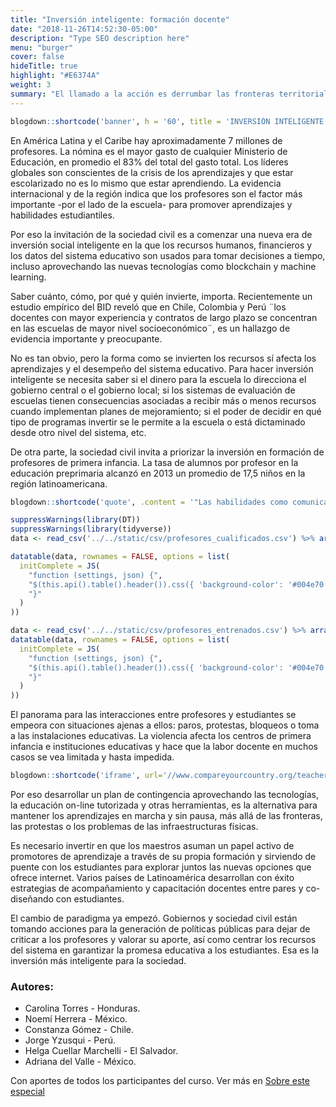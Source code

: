```yaml
---
title: "Inversión inteligente: formación docente"
date: "2018-11-26T14:52:30-05:00"
description: "Type SEO description here"
menu: "burger"
cover: false
hideTitle: true
highlight: "#E6374A"
weight: 3
summary: "El llamado a la acción es derrumbar las fronteras territoriales, institucionales y temáticas y  sumar  datos, información y recursos financieros de los Estado de América Latina, las empresas, universidades y sociedad civil. Diseñar formación de profesores de alta calidad es costoso, por eso el esfuerzo común y regional se debería enfocar en la gestión de conocimiento para ofrecerle a los profesores un currículo actualizado y a la mano, así como el apoyo de terceros, y de tecnología para facilitar su tarea. No culpemos más a los docentes, los demás actores sociales  tenemos una deuda con los estudiantes y con ellos. La tecnología hoy permite entrar a la era de inversión inteligente basada en la interpretación -al instante y en línea- de los datos del sistema educativo para apoyar a los estudiantes y profesores, uno a uno."
---
```


```r
blogdown::shortcode('banner', h = '60', title = 'INVERSIÓN INTELIGENTE', subtitle = 'Formación docente', image = 'images/post_inversion.png', color = 'white', bg = '#004e70', .content = ' ')
```

En América Latina y el Caribe hay aproximadamente 7 millones de profesores. La nómina es el mayor gasto de cualquier Ministerio de Educación, en promedio el 83% del total del gasto total. Los líderes globales son conscientes de la crisis de los aprendizajes y que estar escolarizado no es lo mismo que estar aprendiendo.  La evidencia internacional y de la región indica que los profesores son el factor más importante -por el lado de la escuela- para promover aprendizajes y habilidades estudiantiles.  

Por eso la invitación de la sociedad civil es a comenzar una nueva era de inversión social inteligente en la que los recursos humanos, financieros y los datos del sistema educativo son usados para tomar decisiones a tiempo, incluso aprovechando las nuevas tecnologías como blockchain y machine learning.  

Saber cuánto, cómo, por qué y quién invierte, importa. Recientemente un estudio empírico del BID reveló  que en Chile, Colombia y Perú ¨los docentes con mayor experiencia y contratos de largo plazo se concentran en las escuelas de mayor nivel socioeconómico¨, es un hallazgo de evidencia importante y preocupante.   

No es tan obvio, pero la forma como se invierten los recursos sí afecta los aprendizajes y el desempeño del sistema educativo. Para hacer inversión inteligente se necesita saber si el dinero para la escuela lo direcciona el gobierno central o el gobierno local; si los sistemas de evaluación de escuelas tienen consecuencias asociadas a recibir más o menos recursos cuando implementan planes de mejoramiento; si el poder de decidir en qué tipo de programas invertir se le permite a la escuela o está dictaminado desde otro nivel del sistema, etc.

De otra parte, la sociedad civil invita a priorizar la inversión en formación de profesores de primera infancia. La tasa de alumnos por profesor en la educación preprimaria alcanzó en 2013 un promedio de 17,5 niños en la región latinoamericana.

```r
blogdown::shortcode('quote', .content = '"Las habilidades como comunicación y el conocimiento de los docentes de preescolar y primer grado pueden contribuir a diseñar mejores estrategias y capacitaciones, preparando a esos docentes efectivos que requerimos y que tienen el potencial, pero requieren el conocimiento y acompañamiento para mejorar su práctica docente." Arlen Regina Pérez, Nicaragua.')
```


```r
suppressWarnings(library(DT))
suppressWarnings(library(tidyverse))
data <- read_csv('../../static/csv/profesores_cualificados.csv') %>% arrange(País)
```

```r

datatable(data, rownames = FALSE, options = list(
  initComplete = JS(
    "function (settings, json) {",
    "$(this.api().table().header()).css({ 'background-color': '#004e70', 'color': 'white' })",
    "}"
  )
))

data <- read_csv('../../static/csv/profesores_entrenados.csv') %>% arrange(País)
datatable(data, rownames = FALSE, options = list(
  initComplete = JS(
    "function (settings, json) {",
    "$(this.api().table().header()).css({ 'background-color': '#004e70', 'color': 'white' })",
    "}"
  )
))
```

El panorama para las interacciones entre profesores y estudiantes se empeora con situaciones ajenas a ellos: paros, protestas, bloqueos o toma a las instalaciones educativas. La violencia afecta los centros de primera infancia e instituciones educativas y hace que la labor docente en muchos casos se vea limitada y hasta impedida.

```r
blogdown::shortcode('iframe', url='//www.compareyourcountry.org/teacher-survey?cr=average&lg=en&page=0')
```

Por eso desarrollar un plan de contingencia aprovechando las tecnologías, la educación on-line tutorizada y otras herramientas, es la alternativa para mantener los aprendizajes en marcha y sin pausa, más allá de las fronteras, las protestas o los problemas de las infraestructuras físicas. 

Es necesario invertir en que los maestros asuman un papel activo de promotores de aprendizaje a través de su propia formación y sirviendo de puente con los estudiantes para explorar juntos las nuevas opciones que ofrece internet. Varios países de Latinoamérica desarrollan con éxito estrategias de acompañamiento y capacitación docentes entre pares y co-diseñando con estudiantes. 

El cambio de paradigma ya empezó. Gobiernos y sociedad civil están tomando acciones para la generación de políticas públicas para dejar de criticar a los profesores y valorar su aporte, así como centrar los recursos del sistema en garantizar la promesa educativa a los estudiantes. Esa es la inversión más inteligente para la sociedad.

### Autores:

- Carolina Torres - Honduras.
- Noemí Herrera - México.
- Constanza Gómez - Chile.
- Jorge Yzusqui - Perú.
- Helga Cuellar Marchelli - El Salvador.
- Adriana del Valle - México.

Con aportes de todos los participantes del curso. Ver más en [Sobre este especial](/educacion-latam/sobre-este-especial/)
